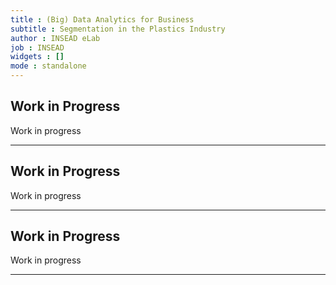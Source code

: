 ```yaml
---
title : (Big) Data Analytics for Business
subtitle : Segmentation in the Plastics Industry
author : INSEAD eLab
job : INSEAD
widgets : []
mode : standalone 
---
```



## Work in Progress

Work in progress

---

## Work in Progress

Work in progress

---

## Work in Progress

Work in progress

---
